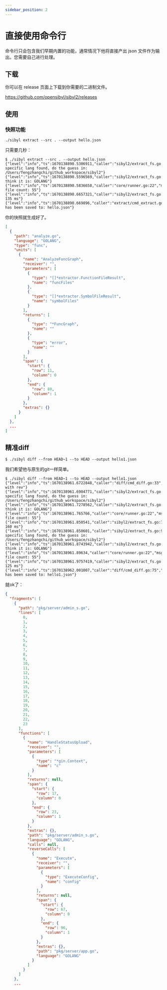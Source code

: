 ```yaml
---
sidebar_position: 2
---
```


# 直接使用命令行

命令行只会包含我们早期内置的功能，通常情况下他将直接产出 json 文件作为输出。您需要自己进行处理。

## 下载

你可以在 release 页面上下载到你需要的二进制文件。

https://github.com/opensibyl/sibyl2/releases

## 使用

### 快照功能

```
./sibyl extract --src . --output hello.json
```

只需要几秒：

```
$ ./sibyl extract --src . --output hello.json
{"level":"info","ts":1670138890.5306911,"caller":"sibyl2/extract_fs.go:92","msg":"no specific lang found, do the guess in: /Users/fengzhangchi/github_workspace/sibyl2"}
{"level":"info","ts":1670138890.5596569,"caller":"sibyl2/extract_fs.go:97","msg":"I think it is: GOLANG"}
{"level":"info","ts":1670138890.5836658,"caller":"core/runner.go:22","msg":"valid file count: 55"}
{"level":"info","ts":1670138890.6657321,"caller":"sibyl2/extract_fs.go:76","msg":"cost: 135 ms"}
{"level":"info","ts":1670138890.669896,"caller":"extract/cmd_extract.go:60","msg":"file has been saved to: hello.json"}
```

你的快照就生成好了。

```json title="hello.json"
[
  {
    "path": "analyze.go",
    "language": "GOLANG",
    "type": "func",
    "units": [
      {
        "name": "AnalyzeFuncGraph",
        "receiver": "",
        "parameters": [
          {
            "type": "[]*extractor.FunctionFileResult",
            "name": "funcFiles"
          },
          {
            "type": "[]*extractor.SymbolFileResult",
            "name": "symbolFiles"
          }
        ],
        "returns": [
          {
            "type": "*FuncGraph",
            "name": ""
          },
          {
            "type": "error",
            "name": ""
          }
        ],
        "span": {
          "start": {
            "row": 11,
            "column": 0
          },
          "end": {
            "row": 80,
            "column": 1
          }
        },
        "extras": {}
      }
    ]
  },
  ...
]
```

## 精准diff

```
$ ./sibyl diff --from HEAD~1 --to HEAD --output hello1.json
```

我们希望他与原生的git一样简单。

```
$ ./sibyl diff --from HEAD~1 --to HEAD --output hello1.json
{"level":"info","ts":1670138961.6722848,"caller":"diff/cmd_diff.go:33","msg":"diff with rev"}
{"level":"info","ts":1670138961.6904771,"caller":"sibyl2/extract_fs.go:92","msg":"no specific lang found, do the guess in: /Users/fengzhangchi/github_workspace/sibyl2"}
{"level":"info","ts":1670138961.7278562,"caller":"sibyl2/extract_fs.go:97","msg":"I think it is: GOLANG"}
{"level":"info","ts":1670138961.765766,"caller":"core/runner.go:22","msg":"valid file count: 55"}
{"level":"info","ts":1670138961.850541,"caller":"sibyl2/extract_fs.go:76","msg":"cost: 160 ms"}
{"level":"info","ts":1670138961.850601,"caller":"sibyl2/extract_fs.go:92","msg":"no specific lang found, do the guess in: /Users/fengzhangchi/github_workspace/sibyl2"}
{"level":"info","ts":1670138961.8743942,"caller":"sibyl2/extract_fs.go:97","msg":"I think it is: GOLANG"}
{"level":"info","ts":1670138961.89634,"caller":"core/runner.go:22","msg":"valid file count: 55"}
{"level":"info","ts":1670138961.9757419,"caller":"sibyl2/extract_fs.go:76","msg":"cost: 125 ms"}
{"level":"info","ts":1670138962.001007,"caller":"diff/cmd_diff.go:75","msg":"file has been saved to: hello1.json"}
```

就ok了：

```json title="hello1.json"
{
  "fragments": [
    {
      "path": "pkg/server/admin_s.go",
      "lines": [
        0,
        1,
        2,
        3,
        4,
        5,
        6,
        7,
        8,
        9,
        10,
        11,
        12,
        13,
        14,
        15,
        16,
        17,
        18,
        19,
        20,
        21,
        22,
        23
      ],
      "functions": [
        {
          "name": "HandleStatusUpload",
          "receiver": "",
          "parameters": [
            {
              "type": "*gin.Context",
              "name": "c"
            }
          ],
          "returns": null,
          "span": {
            "start": {
              "row": 17,
              "column": 0
            },
            "end": {
              "row": 23,
              "column": 1
            }
          },
          "extras": {},
          "path": "pkg/server/admin_s.go",
          "language": "GOLANG",
          "calls": null,
          "reverseCalls": [
            {
              "name": "Execute",
              "receiver": "",
              "parameters": [
                {
                  "type": "ExecuteConfig",
                  "name": "config"
                }
              ],
              "returns": null,
              "span": {
                "start": {
                  "row": 67,
                  "column": 0
                },
                "end": {
                  "row": 96,
                  "column": 1
                }
              },
              "extras": {},
              "path": "pkg/server/app.go",
              "language": "GOLANG"
            }
          ]
        }
      ]
    },
    ...
```
